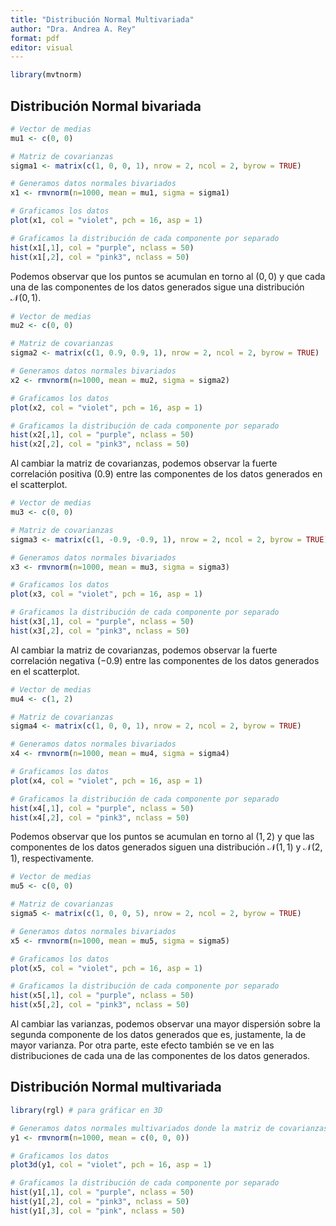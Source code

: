 ---
title: "Distribución Normal Multivariada"
author: "Dra. Andrea A. Rey"
format: pdf
editor: visual
---

```{r, warning=FALSE}
library(mvtnorm)
```

## Distribución Normal bivariada

```{r}
# Vector de medias
mu1 <- c(0, 0)

# Matriz de covarianzas
sigma1 <- matrix(c(1, 0, 0, 1), nrow = 2, ncol = 2, byrow = TRUE)

# Generamos datos normales bivariados 
x1 <- rmvnorm(n=1000, mean = mu1, sigma = sigma1)

# Graficamos los datos
plot(x1, col = "violet", pch = 16, asp = 1)

# Graficamos la distribución de cada componente por separado
hist(x1[,1], col = "purple", nclass = 50)
hist(x1[,2], col = "pink3", nclass = 50)

```

Podemos observar que los puntos se acumulan en torno al $(0,0)$ y que cada una de las componentes de los datos generados sigue una distribución $\mathcal{N}(0,1)$.

```{r}
# Vector de medias
mu2 <- c(0, 0)

# Matriz de covarianzas
sigma2 <- matrix(c(1, 0.9, 0.9, 1), nrow = 2, ncol = 2, byrow = TRUE)

# Generamos datos normales bivariados 
x2 <- rmvnorm(n=1000, mean = mu2, sigma = sigma2)

# Graficamos los datos
plot(x2, col = "violet", pch = 16, asp = 1)

# Graficamos la distribución de cada componente por separado
hist(x2[,1], col = "purple", nclass = 50)
hist(x2[,2], col = "pink3", nclass = 50)

```

Al cambiar la matriz de covarianzas, podemos observar la fuerte correlación positiva ($0.9$) entre las componentes de los datos generados en el scatterplot.

```{r}
# Vector de medias
mu3 <- c(0, 0)

# Matriz de covarianzas
sigma3 <- matrix(c(1, -0.9, -0.9, 1), nrow = 2, ncol = 2, byrow = TRUE)

# Generamos datos normales bivariados 
x3 <- rmvnorm(n=1000, mean = mu3, sigma = sigma3)

# Graficamos los datos
plot(x3, col = "violet", pch = 16, asp = 1)

# Graficamos la distribución de cada componente por separado
hist(x3[,1], col = "purple", nclass = 50)
hist(x3[,2], col = "pink3", nclass = 50)
```

Al cambiar la matriz de covarianzas, podemos observar la fuerte correlación negativa ($-0.9$) entre las componentes de los datos generados en el scatterplot.

```{r}
# Vector de medias
mu4 <- c(1, 2)

# Matriz de covarianzas
sigma4 <- matrix(c(1, 0, 0, 1), nrow = 2, ncol = 2, byrow = TRUE)

# Generamos datos normales bivariados 
x4 <- rmvnorm(n=1000, mean = mu4, sigma = sigma4)

# Graficamos los datos
plot(x4, col = "violet", pch = 16, asp = 1)

# Graficamos la distribución de cada componente por separado
hist(x4[,1], col = "purple", nclass = 50)
hist(x4[,2], col = "pink3", nclass = 50)
```

Podemos observar que los puntos se acumulan en torno al $(1,2)$ y que las componentes de los datos generados siguen una distribución $\mathcal{N}(1,1)$ y $\mathcal{N}(2,1)$, respectivamente.

```{r}
# Vector de medias
mu5 <- c(0, 0)

# Matriz de covarianzas
sigma5 <- matrix(c(1, 0, 0, 5), nrow = 2, ncol = 2, byrow = TRUE)

# Generamos datos normales bivariados 
x5 <- rmvnorm(n=1000, mean = mu5, sigma = sigma5)

# Graficamos los datos
plot(x5, col = "violet", pch = 16, asp = 1)

# Graficamos la distribución de cada componente por separado
hist(x5[,1], col = "purple", nclass = 50)
hist(x5[,2], col = "pink3", nclass = 50)
```

Al cambiar las varianzas, podemos observar una mayor dispersión sobre la segunda componente de los datos generados que es, justamente, la de mayor varianza. Por otra parte, este efecto también se ve en las distribuciones de cada una de las componentes de los datos generados.

## Distribución Normal multivariada

```{r, message = FALSE, warning=FALSE}
library(rgl) # para gráficar en 3D
```

```{r}

# Generamos datos normales multivariados donde la matriz de covarianzas es la identidad (por default)
y1 <- rmvnorm(n=1000, mean = c(0, 0, 0))

# Graficamos los datos
plot3d(y1, col = "violet", pch = 16, asp = 1)

# Graficamos la distribución de cada componente por separado
hist(y1[,1], col = "purple", nclass = 50)
hist(y1[,2], col = "pink3", nclass = 50)
hist(y1[,3], col = "pink", nclass = 50)

```
